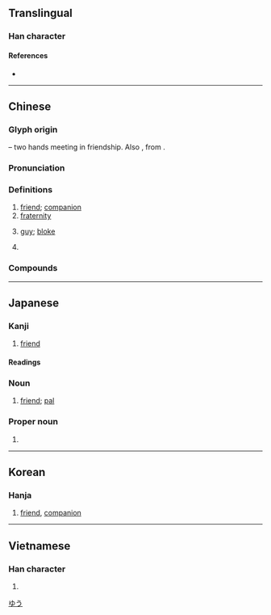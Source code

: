 {{character info/new}}
==Translingual==
{{stroke order|strokes=4}}
{{stroke order|type=animate}}

===Han character===
{{Han char|rn=29|rad=又|as=02|sn=4|four=40047|canj=KE|ids=⿸𠂇又}}

====References====
* {{Han ref|kx=0165.060|dkj=03119|dj=0374.180|hdz=10391.010|uh=53CB|ud=21451|bh=A4CD|bd=42189}}

----

==Chinese==
{{zh-forms}}

===Glyph origin===
{{Han etym}}
{{Han compound|又|又|ls=ic|t1=hand|t2=hand}} – two hands meeting in friendship. Also {{liushu|psc|nocap=1|adj=y}}, from {{och-l|又}}.

===Pronunciation===
{{zh-pron
|m=yǒu
|c=jau5,jau5-2
|c_note=jau5-2 - “guy; bloke”
|h=pfs=yû
|md=iū
|mn=iú
|w=3hhieu
|mc=y
|oc=y
|cat=n,pn
}}

===Definitions===
{{zh-hanzi}}

# [[friend]]; [[companion]]
# [[fraternity]]
# {{lb|zh|Cantonese|colloquial|slightly|impolite}} [[guy]]; [[bloke]] {{zh-mw|條|班}}
#: {{zh-x|西裝 友{jau5-2}|'''guy''' in a suit|C}}
# {{surname|lang=zh}}

===Compounds===
{{zh-der|友好條約|工友|交友|三朋四友|土網友|化敵為友|好友|兄友弟恭|取友|幕友|影友會|友誼賽|同窗契友|尚友|友情|僚友|師友|佞徒損友|友愛|友軍|以文會友|友邦|學友|山友|徵友|好朋友|三友|婚友社|友善|嘉祐四友|孝友|小友|密友|室友|友婿|同門友|嫖友|女友|奔走之友|婚友介紹|夠朋友|嚶鳴求友|執友|友風子雨|友誼|友生|友好|友人|友于|三五好友|友誼商店|契友|益者三友|知友|求親告友|校友會|涼友|教友|窗友|燮友|發燒友|戰友|故友|會友|普天共友|朋友有舊|擇友|票友|硯友|敝友|狐朋狗友|盟友|益友|校友|死友|畏友|男朋友|探友|玉昆金友|玉友|石友|歌友會|牌友|爭友|昵友|狂朋怪友|擇交而友|損者三友|朋友|求其友聲|歲寒三友|損友|摯友|賣友|良朋益友|親朋好友|難友|竟陵八友|閨友|膩友|訪友|釣友|親友|聽友|線上交友|網路筆友|老友|讀友|賓友|竹馬之友|金友玉昆|站友|道友|至親好友|網友|腹心之友|龍鬚友|舊友|股友社|豬朋狗友|素友|至交契友|鳳友鸞交|電腦擇友|詩朋酒友|隊友|閨中密友|鳳友|良師益友|老朋友|重色輕友|酒肉朋友|農友|酈寄賣友|賣友求榮|見色忘友|良友|諍友|至友|筆友|血友病|莫逆之友|背主賣友|酒友|結友}}

----

==Japanese==

===Kanji===
{{ja-kanji|grade=2|rs=又02}}

# [[friend]]

====Readings====
{{ja-readings
|goon=う
|kanon=ゆう<いう
|kun=とも-
}}

===Noun===
{{ja-noun|とも}}

# [[friend]]; [[pal]]
#:{{ja-usex|'''好敵手'''の記%憶|'''^とも''' の ^き%おく|Memory of Frenemy}}

===Proper noun===
{{ja-pos|proper|ゆう}}

# {{given name|male|lang=ja}}

[[Category:Japanese male given names|ゆう]]

----

==Korean==

===Hanja===
{{ko-hanja|hangeul=우|eumhun=벗|rv=u|mr=u|y=wu}}

# [[friend]], [[companion]]

----

==Vietnamese==

===Han character===
{{vi-hantu|[[hữu]]|rs=又02}}

# {{defn|lang=vi|sort=又02}}
